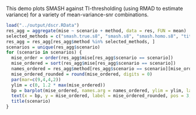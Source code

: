 This demo plots SMASH against TI-thresholding (using RMAD to estimate variance) for a variety of mean-variance-snr combinations.

```r
load("../output/dscr.RData")
res_agg = aggregate(mise ~ scenario + method, data = res, FUN = mean)
selected_methods = c("smash.true.s8", "smash.s8", "smash.homo.s8", "tithresh.true.s8", "tithresh.smash.s8", "tithresh.rmad.s8", "ebayesthresh")
res_agg = res_agg[res_agg$method %in% selected_methods, ]
scenarios = unique(res_agg$scenario)
for (scenario in scenarios) {
  mise_order = order(res_agg$mise[res_agg$scenario == scenario])
  mise_ordered = sort(res_agg$mise[res_agg$scenario == scenario])
  names_ordered = res_agg$method[res_agg$scenario == scenario][mise_order]
  mise_ordered_rounded = round(mise_ordered, digits = 0)
  par(mar=c(9,4,4,2))
  ylim = c(0, 1.2 * max(mise_ordered))
  bp = barplot(mise_ordered, names.arg = names_ordered, ylim = ylim, las = 2)
  text(x = bp, y = mise_ordered, label = mise_ordered_rounded, pos = 3, cex = 0.8, col = "red") 
  title(scenario)
}
```

